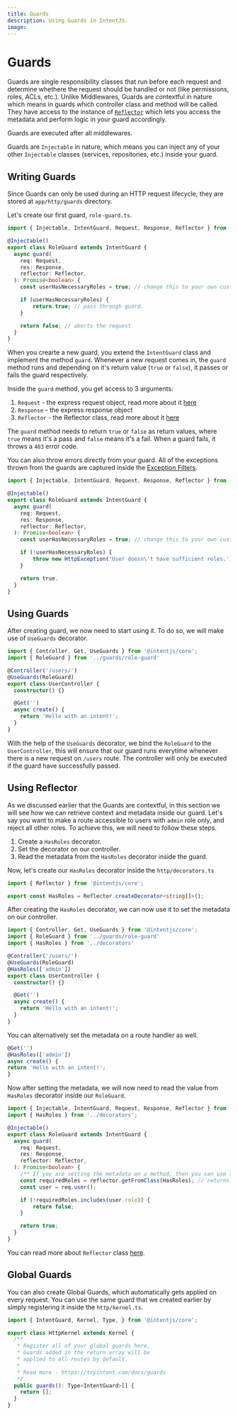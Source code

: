 ```yaml
---
title: Guards
description: Using Guards in IntentJS.
image:
---
```


# Guards

Guards are single responsibility classes that run before each request and determine whethere the request should be handled or not (like permissions, roles, ACLs, etc.).
Unlike Middlewares, Guards are contextful in nature which means in guards which controller class and method will be called. 
They have access to the instance of [`Reflector`](/reflection) which lets you access the metadata and perform logic in your guard accordingly.

<Callout type="info">
Guards are executed after all middlewares.
</Callout>

Guards are `Injectable` in nature, which means you can inject any of your other `Injectable` classes (services, repositories, etc.) inside your guard.

## Writing Guards

Since Guards can only be used during an HTTP request lifecycle, they are stored at `app/http/guards` directory.

Let's create our first guard, `role-guard.ts`.

```ts
import { Injectable, IntentGuard, Request, Response, Reflector } from '@intentjs/core';

@Injectable()
export class RoleGuard extends IntentGuard {
  async guard(
    req: Request,
    res: Response,
    reflector: Reflector,
  ): Promise<boolean> {
    const userHasNecessaryRoles = true; // change this to your own custom logic.

    if (userHasNecessaryRoles) {
        return true; // pass through guard.
    }

    return false; // aborts the request
  }
}
```

When you crearte a new guard, you extend the `IntentGuard` class and implement the method `guard`. Whenever a new request comes in, the `guard` method runs
and depending on it's return value (`true` or `false`), it passes or fails the guard respectively.

Inside the `guard` method, you get access to 3 arguments:

1. `Request` - the express request object, read more about it [here](/requests)
2. `Response` - the express response object
3. `Reflector` - the Reflector class, read more about it [here](/reflections)

The `guard` method needs to return `true` or `false` as return values, where `true` means it's a pass and `false` means it's a fail. When a guard fails,
it throws a `403` error code.

You can also throw errors directly from your guard. All of the exceptions thrown from the guards are captured inside the [Exception Filters](/error-handling).

```ts
import { Injectable, IntentGuard, Request, Response, Reflector } from '@intentjs/core';

@Injectable()
export class RoleGuard extends IntentGuard {
  async guard(
    req: Request,
    res: Response,
    reflector: Reflector,
  ): Promise<boolean> {
    const userHasNecessaryRoles = true; // change this to your own custom logic.

    if (!userHasNecessaryRoles) {
        throw new HttpException('User doesn\'t have sufficient roles.')
    }

    return true.
  }
}
```

## Using Guards

After creating guard, we now need to start using it. To do so, we will make use of `UseGuards` decorator.

```ts
import { Controller, Get, UseGuards } from '@intentjs/core';
import { RoleGuard } from '../guards/role-guard'

@Controller('/users/')
@UseGuards(RoleGuard)
export class UserController {
  constructor() {}

  @Get('')
  async create() {
    return 'Hello with an intent!';
  }
}
```

With the help of the `UseGuards` decorator, we bind the `RoleGuard` to the `UserController`, this will ensure that our guard runs everytime whenever there is a new request on 
`/users` route. The controller will only be executed if the guard have successfully passed.

## Using Reflector
As we discussed earlier that the Guards are contextful, in this section we will see how we can retrieve context and metadata inside our guard.
Let's say you want to make a route accessible to users with `admin` role only, and reject all other roles. To achieve this, we will need to follow these steps.

1. Create a `HasRoles` decorator.
2. Set the decorator on our controller.
2. Read the metadata from the `HasRoles` decorator inside the guard.

Now, let's create our `HasRoles` decorator inside the `http/decorators.ts`
```ts
import { Reflector } from '@intentjs/core';

export const HasRoles = Reflector.createDecorator<string[]>();
```

After creating the `HasRoles` decorator, we can now use it to set the metadata on our controller.

```ts
import { Controller, Get, UseGuards } from '@intentjs/core';
import { RoleGuard } from '../guards/role-guard'
import { HasRoles } from '../decorators'

@Controller('/users/')
@UseGuards(RoleGuard)
@HasRoles(['admin'])
export class UserController {
  constructor() {}

  @Get('')
  async create() {
    return 'Hello with an intent!';
  }
}
```

You can alternatively set the metadata on a route handler as well.

```ts
@Get('')
@HasRoles(['admin'])
async create() {
return 'Hello with an intent!';
}
```

Now after setting the metadata, we will now need to read the value from `HasRoles` decorator inside our `RoleGuard`.

```ts
import { Injectable, IntentGuard, Request, Response, Reflector } from '@intentjs/core';
import { HasRoles } from '../decorators';

@Injectable()
export class RoleGuard extends IntentGuard {
  async guard(
    req: Request,
    res: Response,
    reflector: Reflector,
  ): Promise<boolean> {
    /** If you are setting the metadata on a method, then you can use the `getFromMethod` method. */
    const requiredRoles = reflector.getFromClass(HasRoles); // returns ['admin']
    const user = req.user();

    if (!requiredRoles.includes(user.role)) {
        return false;
    }

    return true;
  }
}
```

You can read more about `Reflector` class [here](/reflections).

## Global Guards
You can also create Global Guards, which automatically gets applied on every request. You can use the same guard that we created earlier by simply registering
it inside the `http/kernel.ts`.

```ts
import { IntentGuard, Kernel, Type, } from '@intentjs/core';

export class HttpKernel extends Kernel {
  /**
   * Register all of your global guards here.
   * Guards added in the return array will be
   * applied to all routes by default.
   *
   * Read more - https://tryintent.com/docs/guards
   */
  public guards(): Type<IntentGuard>[] {
    return [];
  }
}
```